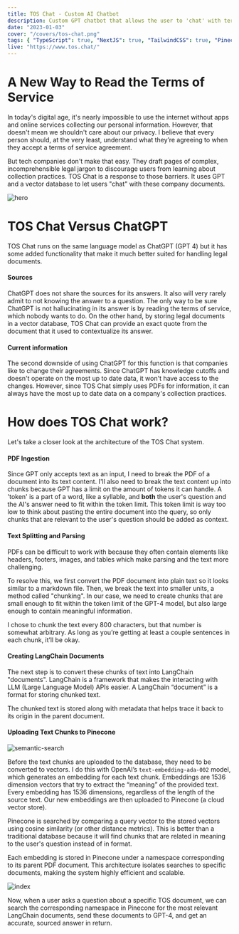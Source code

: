 ```yaml
---
title: TOS Chat - Custom AI Chatbot
description: Custom GPT chatbot that allows the user to 'chat' with terms of service and privacy policy agreements. Documents are stored with Pinecone (a vector database) and queried with semantic search.
date: "2023-01-03"
cover: "/covers/tos-chat.png"
tags: { "TypeScript": true, "NextJS": true, "TailwindCSS": true, "Pinecone": true, "LangChain": true, "MongoDB": true }
live: "https://www.tos.chat/"
---
```


# A New Way to Read the Terms of Service

In today's digital age, it's nearly impossible to use the internet without apps and online services collecting our personal information. 
However, that doesn't mean we shouldn't care about our privacy. 
I believe that every person should, at the very least, understand what they’re agreeing to when they accept a terms of service agreement.

But tech companies don't make that easy.
They draft pages of complex, incomprehensible legal jargon to discourage users from learning about collection practices. 
TOS Chat is a response to those barriers.
It uses GPT and a vector database to let users "chat" with these company documents.

![hero](/images/tos-chat/hero.png)

# TOS Chat Versus ChatGPT

TOS Chat runs on the same language model as ChatGPT (GPT 4) but it has some added functionality that make it much better suited for handling legal documents.

#### Sources

ChatGPT does not share the sources for its answers.
It also will very rarely admit to not knowing the answer to a question.
The only way to be sure ChatGPT is not hallucinating in its answer is by reading the terms of service, which nobody wants to do.
On the other hand, by storing legal documents in a vector database, TOS Chat can provide an exact quote from the document that it used to contextualize its answer.

#### Current information

The second downside of using ChatGPT for this function is that companies like to change their agreements.
Since ChatGPT has knowledge cutoffs and doesn't operate on the most up to date data, it won't have access to the changes.
However, since TOS Chat simply uses PDFs for information, it can always have the most up to date data on a company's collection practices.

# How does TOS Chat work?

Let's take a closer look at the architecture of the TOS Chat system.

#### PDF Ingestion

Since GPT only accepts text as an input, I need to break the PDF of a document into its text content.
I'll also need to break the text content up into chunks because GPT has a limit on the amount of tokens it can handle.
A 'token' is a part of a word, like a syllable, and **both** the user's question and the AI's answer need to fit within the token limit.
This token limit is way too low to think about pasting the entire document into the query, so only chunks that are relevant to the user's question should be added as context.

#### Text Splitting and Parsing

PDFs can be difficult to work with because they often contain elements like headers, footers, images, and tables which make parsing and the text more challenging.

To resolve this, we first convert the PDF document into plain text so it looks similar to a markdown file. 
Then, we break the text into smaller units, a method called "chunking". 
In our case, we need to create chunks that are small enough to fit within the token limit of the GPT-4 model, but also large enough to contain meaningful information.

I chose to chunk the text every 800 characters, but that number is somewhat arbitrary. 
As long as you’re getting at least a couple sentences in each chunk, it’ll be okay.

#### Creating LangChain Documents

The next step is to convert these chunks of text into LangChain "documents".
LangChain is a framework that makes the interacting with LLM (Large Language Model) APIs easier. 
A LangChain “document” is a format for storing chunked text.

The chunked text is stored along with metadata that helps trace it back to its origin in the parent document.

#### Uploading Text Chunks to Pinecone

![semantic-search](/images/tos-chat/semantic-search.png)

Before the text chunks are uploaded to the database, they need to be converted to vectors.
I do this with OpenAI’s `text-embedding-ada-002` model, which generates an embedding for each text chunk. 
Embeddings are 1536 dimension vectors that try to extract the “meaning” of the provided text. 
Every embedding has 1536 dimensions, regardless of the length of the source text.
Our new embeddings are then uploaded to Pinecone (a cloud vector store).

Pinecone is searched by comparing a query vector to the stored vectors using cosine similarity (or other distance metrics).
This is better than a traditional database because it will find chunks that are related in meaning to the user's question instead of in format.

Each embedding is stored in Pinecone under a namespace corresponding to its parent PDF document. 
This architecture isolates searches to specific documents, making the system highly efficient and scalable.

![index](/images/tos-chat/index.png)

Now, when a user asks a question about a specific TOS document, we can search the corresponding namespace in Pinecone for the most relevant LangChain documents, send these documents to GPT-4, and get an accurate, sourced answer in return.

